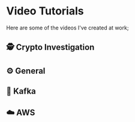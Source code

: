 # Video Tutorials

Here are some of the videos I've created at work;


## 🕵️ Crypto Investigation

<VideoPlayer url="https://youtu.be/_74wKjMBwOU" />



## ⚙️ General

<VideoPlayer url="https://youtu.be/6z9wGBucv9E" />
<VideoPlayer url="https://youtu.be/6s4TB8t1JhE" />



## 🧵 Kafka

<VideoPlayer url="https://youtu.be/pNXq7H8_pfw?si=K_4P4IF6gAPsZji7" />



## ☁️ AWS

<VideoPlayer url="https://youtu.be/JSn7kaJlYGA" />
<VideoPlayer url="https://youtu.be/FLFKWDEvibw" />
<VideoPlayer url="https://youtu.be/JnOQEvr1bTw" />

